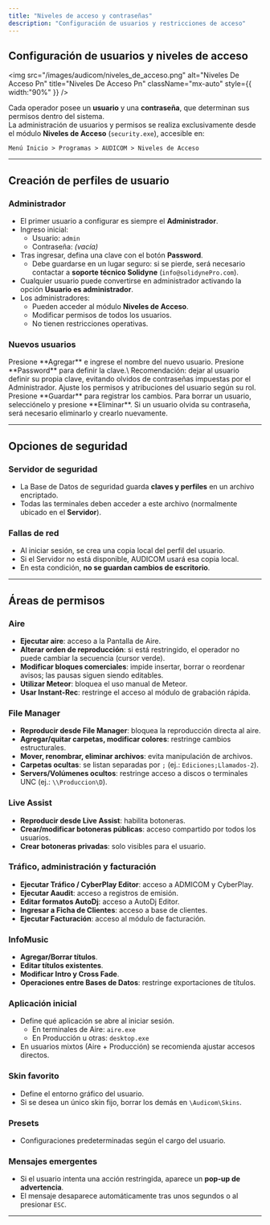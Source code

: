 ```yaml
---
title: "Niveles de acceso y contraseñas"
description: "Configuración de usuarios y restricciones de acceso"
---
```


## Configuración de usuarios y niveles de acceso

<img
  src="/images/audicom/niveles_de_acceso.png"
  alt="Niveles De Acceso Pn"
  title="Niveles De Acceso Pn"
  className="mx-auto"
  style={{ width:"90%" }}
/>

Cada operador posee un **usuario** y una **contraseña**, que determinan sus permisos dentro del sistema.\
La administración de usuarios y permisos se realiza exclusivamente desde el módulo **Niveles de Acceso** (`security.exe`), accesible en:

`Menú Inicio > Programas > AUDICOM > Niveles de Acceso`

---

## Creación de perfiles de usuario

### Administrador

- El primer usuario a configurar es siempre el **Administrador**.
- Ingreso inicial:
  - Usuario: `admin`
  - Contraseña: _(vacía)_
- Tras ingresar, defina una clave con el botón **Password**.
  - Debe guardarse en un lugar seguro: si se pierde, será necesario contactar a **soporte técnico Solidyne** (`info@solidynePro.com`).
- Cualquier usuario puede convertirse en administrador activando la opción **Usuario es administrador**.
- Los administradores:
  - Pueden acceder al módulo **Niveles de Acceso**.
  - Modificar permisos de todos los usuarios.
  - No tienen restricciones operativas.

### Nuevos usuarios

<Steps>
  <Step title="Agregar usuario">
    Presione **Agregar** e ingrese el nombre del nuevo usuario.
  </Step>
  <Step title="Asignar contraseña">
    Presione **Password** para definir la clave.\
    Recomendación: dejar al usuario definir su propia clave, evitando olvidos de contraseñas impuestas por el Administrador.
  </Step>
  <Step title="Configurar permisos">
    Ajuste los permisos y atribuciones del usuario según su rol.
  </Step>
  <Step title="Guardar">
    Presione **Guardar** para registrar los cambios.
  </Step>
  <Step title="Eliminar">
    Para borrar un usuario, selecciónelo y presione **Eliminar**.
  </Step>
</Steps>

<Note>
  Si un usuario olvida su contraseña, será necesario eliminarlo y crearlo nuevamente.
</Note>

---

## Opciones de seguridad

### Servidor de seguridad

- La Base de Datos de seguridad guarda **claves y perfiles** en un archivo encriptado.
- Todas las terminales deben acceder a este archivo (normalmente ubicado en el **Servidor**).

### Fallas de red

- Al iniciar sesión, se crea una copia local del perfil del usuario.
- Si el Servidor no está disponible, AUDICOM usará esa copia local.
- En esta condición, **no se guardan cambios de escritorio**.

---

## Áreas de permisos

### Aire

- **Ejecutar aire**: acceso a la Pantalla de Aire.
- **Alterar orden de reproducción**: si está restringido, el operador no puede cambiar la secuencia (cursor verde).
- **Modificar bloques comerciales**: impide insertar, borrar o reordenar avisos; las pausas siguen siendo editables.
- **Utilizar Meteor**: bloquea el uso manual de Meteor.
- **Usar Instant-Rec**: restringe el acceso al módulo de grabación rápida.

### File Manager

- **Reproducir desde File Manager**: bloquea la reproducción directa al aire.
- **Agregar/quitar carpetas, modificar colores**: restringe cambios estructurales.
- **Mover, renombrar, eliminar archivos**: evita manipulación de archivos.
- **Carpetas ocultas**: se listan separadas por `;` (ej.: `Ediciones;Llamados-2`).
- **Servers/Volúmenes ocultos**: restringe acceso a discos o terminales UNC (ej.: `\\Produccion\D`).

### Live Assist

- **Reproducir desde Live Assist**: habilita botoneras.
- **Crear/modificar botoneras públicas**: acceso compartido por todos los usuarios.
- **Crear botoneras privadas**: solo visibles para el usuario.

### Tráfico, administración y facturación

- **Ejecutar Tráfico / CyberPlay Editor**: acceso a ADMICOM y CyberPlay.
- **Ejecutar Aaudit**: acceso a registros de emisión.
- **Editar formatos AutoDj**: acceso a AutoDj Editor.
- **Ingresar a Ficha de Clientes**: acceso a base de clientes.
- **Ejecutar Facturación**: acceso al módulo de facturación.

### InfoMusic

- **Agregar/Borrar títulos**.
- **Editar títulos existentes**.
- **Modificar Intro y Cross Fade**.
- **Operaciones entre Bases de Datos**: restringe exportaciones de títulos.

### Aplicación inicial

- Define qué aplicación se abre al iniciar sesión.
  - En terminales de Aire: `aire.exe`
  - En Producción u otras: `desktop.exe`
- En usuarios mixtos (Aire + Producción) se recomienda ajustar accesos directos.

### Skin favorito

- Define el entorno gráfico del usuario.
- Si se desea un único skin fijo, borrar los demás en `\Audicom\Skins`.

### Presets

- Configuraciones predeterminadas según el cargo del usuario.

### Mensajes emergentes

- Si el usuario intenta una acción restringida, aparece un **pop-up de advertencia**.
- El mensaje desaparece automáticamente tras unos segundos o al presionar `ESC`.

---